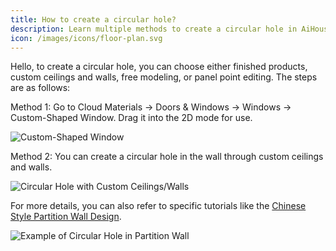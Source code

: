 ```yaml
---
title: How to create a circular hole?
description: Learn multiple methods to create a circular hole in AiHouse, including using custom-shaped windows, custom ceilings/walls, and other modeling techniques.
icon: /images/icons/floor-plan.svg
---
```


Hello, to create a circular hole, you can choose either finished products, custom ceilings and walls, free modeling, or panel point editing. The steps are as follows:

Method 1: Go to Cloud Materials -> Doors & Windows -> Windows -> Custom-Shaped Window. Drag it into the 2D mode for use.

![Custom-Shaped Window](https://ai-study1.3vjia.com/aihouse-web/c7bd7bcd-2d8e-4798-8ae0-6efb337d77ba.png)

Method 2: You can create a circular hole in the wall through custom ceilings and walls.

![Circular Hole with Custom Ceilings/Walls](https://ai-study1.3vjia.com/aihouse-web/b6c236aa-5028-4f85-9e80-ac62d0b92906.png)

For more details, you can also refer to specific tutorials like the [Chinese Style Partition Wall Design](https://www.aihouse.com/study/detail/Chinese-Style-Partition-Wall-Design-667).

![Example of Circular Hole in Partition Wall](https://static.dingtalk.com/media/lQLPJwGBeWXVZc_NA7PNB2ewjq3nsw3AckQGfrvEIM2rAQ_1895_947.png)
